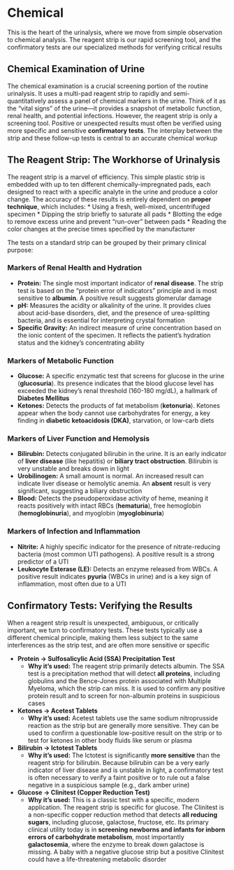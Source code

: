 # Chemical {-}

This is the heart of the urinalysis, where we move from simple observation to chemical analysis. The reagent strip is our rapid screening tool, and the confirmatory tests are our specialized methods for verifying critical results

## **Chemical Examination of Urine** {-}

The chemical examination is a crucial screening portion of the routine urinalysis. It uses a multi-pad reagent strip to rapidly and semi-quantitatively assess a panel of chemical markers in the urine. Think of it as the "vital signs" of the urine—it provides a snapshot of metabolic function, renal health, and potential infections. However, the reagent strip is only a screening tool. Positive or unexpected results must often be verified using more specific and sensitive **confirmatory tests**. The interplay between the strip and these follow-up tests is central to an accurate chemical workup

## **The Reagent Strip: The Workhorse of Urinalysis** {-}

The reagent strip is a marvel of efficiency. This simple plastic strip is embedded with up to ten different chemically-impregnated pads, each designed to react with a specific analyte in the urine and produce a color change. The accuracy of these results is entirely dependent on **proper technique**, which includes:
*   Using a fresh, well-mixed, uncentrifuged specimen
*   Dipping the strip briefly to saturate all pads
*   Blotting the edge to remove excess urine and prevent "run-over" between pads
*   Reading the color changes at the precise times specified by the manufacturer

The tests on a standard strip can be grouped by their primary clinical purpose:

### **Markers of Renal Health and Hydration** {-}
*   **Protein:** The single most important indicator of **renal disease**. The strip test is based on the "protein error of indicators" principle and is most sensitive to **albumin**. A positive result suggests glomerular damage
*   **pH:** Measures the acidity or alkalinity of the urine. It provides clues about acid-base disorders, diet, and the presence of urea-splitting bacteria, and is essential for interpreting crystal formation
*   **Specific Gravity:** An indirect measure of urine concentration based on the ionic content of the specimen. It reflects the patient's hydration status and the kidney's concentrating ability

### **Markers of Metabolic Function** {-}
*   **Glucose:** A specific enzymatic test that screens for glucose in the urine (**glucosuria**). Its presence indicates that the blood glucose level has exceeded the kidney's renal threshold (160-180 mg/dL), a hallmark of **Diabetes Mellitus**
*   **Ketones:** Detects the products of fat metabolism (**ketonuria**). Ketones appear when the body cannot use carbohydrates for energy, a key finding in **diabetic ketoacidosis (DKA)**, starvation, or low-carb diets

### **Markers of Liver Function and Hemolysis** {-}
*   **Bilirubin:** Detects conjugated bilirubin in the urine. It is an early indicator of **liver disease** (like hepatitis) or **biliary tract obstruction**. Bilirubin is very unstable and breaks down in light
*   **Urobilinogen:** A small amount is normal. An increased result can indicate liver disease or hemolytic anemia. An **absent** result is very significant, suggesting a biliary obstruction
*   **Blood:** Detects the pseudoperoxidase activity of heme, meaning it reacts positively with intact RBCs (**hematuria**), free hemoglobin (**hemoglobinuria**), and myoglobin (**myoglobinuria**)

### **Markers of Infection and Inflammation** {-}
*   **Nitrite:** A highly specific indicator for the presence of nitrate-reducing bacteria (most common UTI pathogens). A positive result is a strong predictor of a UTI
*   **Leukocyte Esterase (LE):** Detects an enzyme released from WBCs. A positive result indicates **pyuria** (WBCs in urine) and is a key sign of inflammation, most often due to a UTI

## **Confirmatory Tests: Verifying the Results** {-}

When a reagent strip result is unexpected, ambiguous, or critically important, we turn to confirmatory tests. These tests typically use a different chemical principle, making them less subject to the same interferences as the strip test, and are often more sensitive or specific

*   **Protein → Sulfosalicylic Acid (SSA) Precipitation Test**
    *   **Why it's used:** The reagent strip primarily detects albumin. The SSA test is a precipitation method that will detect **all proteins**, including globulins and the Bence-Jones protein associated with Multiple Myeloma, which the strip can miss. It is used to confirm any positive protein result and to screen for non-albumin proteins in suspicious cases

*   **Ketones → Acetest Tablets**
    *   **Why it's used:** Acetest tablets use the same sodium nitroprusside reaction as the strip but are generally more sensitive. They can be used to confirm a questionable low-positive result on the strip or to test for ketones in other body fluids like serum or plasma

*   **Bilirubin → Ictotest Tablets**
    *   **Why it's used:** The Ictotest is significantly **more sensitive** than the reagent strip for bilirubin. Because bilirubin can be a very early indicator of liver disease and is unstable in light, a confirmatory test is often necessary to verify a faint positive or to rule out a false negative in a suspicious sample (e.g., dark amber urine)

*   **Glucose → Clinitest (Copper Reduction Test)**
    *   **Why it's used:** This is a classic test with a specific, modern application. The reagent strip is specific for glucose. The Clinitest is a non-specific copper reduction method that detects **all reducing sugars**, including glucose, galactose, fructose, etc. Its primary clinical utility today is in **screening newborns and infants for inborn errors of carbohydrate metabolism**, most importantly **galactosemia**, where the enzyme to break down galactose is missing. A baby with a negative glucose strip but a positive Clinitest could have a life-threatening metabolic disorder

